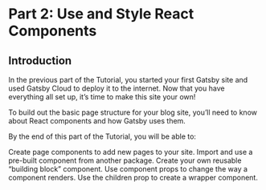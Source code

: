 # Part 2: Use and Style React Components
## Introduction
In the previous part of the Tutorial, you started your first Gatsby site and used Gatsby Cloud to deploy it to the internet. Now that you have everything all set up, it’s time to make this site your own!

To build out the basic page structure for your blog site, you’ll need to know about React components and how Gatsby uses them.

By the end of this part of the Tutorial, you will be able to:

Create page components to add new pages to your site.
Import and use a pre-built component from another package.
Create your own reusable “building block” component.
Use component props to change the way a component renders.
Use the children prop to create a wrapper component.